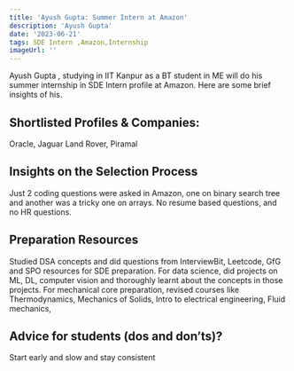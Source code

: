 ---
title: 'Ayush Gupta: Summer Intern at Amazon'
description: 'Ayush Gupta'
date: '2023-06-21'
tags: SDE Intern ,Amazon,Internship
imageUrl: ''
---

Ayush Gupta , studying in IIT Kanpur as a BT student in ME will do
his summer internship in SDE Intern  profile at Amazon. Here are some brief
insights of his.

## Shortlisted Profiles & Companies:
Oracle, Jaguar Land Rover, Piramal

## Insights on the Selection Process
Just 2 coding questions were asked in Amazon, one on binary search tree and another was a tricky one on arrays.
No resume based questions, and no HR questions.

##  Preparation Resources
Studied DSA concepts and did questions from InterviewBit, Leetcode, GfG and SPO resources for SDE preparation.
For data science, did projects on ML, DL, computer vision and thoroughly learnt about the concepts in those projects.
For mechanical core preparation, revised courses like Thermodynamics, Mechanics of Solids, Intro to electrical engineering, Fluid mechanics, 

## Advice for students (dos and don’ts)? 
Start early and slow and stay consistent

